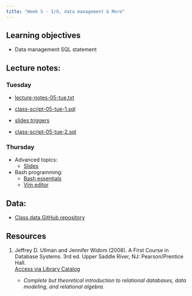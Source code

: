 ```yaml
---
title: "Week 5 - I/O, data management & More"
---
```


## Learning objectives

-   Data management SQL statement

## Lecture notes:

### Tuesday

-   [lecture-notes-05-tue.txt](lecture-notes-05-tue.txt)

-   [class-script-05-tue-1.sql](class-script-05-tue-1.sql)

-   [slides triggers](slides-05-triggers.pptx)

-   [class-script-05-tue-2.sql](class-script-05-tue-2.sql)

### Thursday

-   Advanced topics:
    -   [Slides](slides-05-advanced.pptx)
-   Bash programming:
    -   [Bash essentials](bash-essentials.qmd)
    -   [Vim editor](https://brunj7.github.io/EDS-214-analytical-workflows/vim.html)

## Data:

-   [Class data GitHub repository](https://github.com/UCSB-Library-Research-Data-Services/bren-eds213-data)

## Resources

1.  Jeffrey D. Ullman and Jennifer Widom (2008). A First Course in Database Systems. 3rd ed. Upper Saddle River, NJ: Pearson/Prentice Hall.\
    [Access via Library Catalog](https://search.library.ucsb.edu/permalink/01UCSB_INST/1aqck9j/alma990032103790203776)

    -   *Complete but theoretical introduction to relational databases, data modeling, and relational algebra.*


